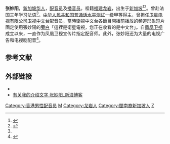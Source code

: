 '''张妙阳'''，[[新加坡华人|新加坡华人]]，[[配音员|配音员]]及[[播音员|播音员]]。祖籍[[福建|福建]][[龙岩市|龙岩]]，出生于[[新加坡|新加坡]]<ref name=china>{{cite web|title=张妙阳说香港：“香港是我的第二故乡”|url=http://www.china.com.cn/overseas/zhuanti/hkszn/2007-07/05/content_8485292.htm|publisher=中国网|date=2007-07-05|access-date=2009-07-23|archive-date=2016-03-05|archive-url=https://web.archive.org/web/20160305084205/http://www.china.com.cn/overseas/zhuanti/hkszn/2007-07/05/content_8485292.htm|dead-url=no}}</ref><ref name="凤凰网">{{cite web|title=凤凰卫视首席配音师张妙阳：在孤独中享受语言的魅力|url=http://phtv.ifeng.com/phinfo/detail_2011_06/17/7074144_0.shtml|publisher=凤凰网|date=2011年6月17日|access-date=2015年2月17日|archive-date=2019年6月7日|archive-url=https://web.archive.org/web/20190607172929/http://phtv.ifeng.com/phinfo/detail_2011_06/17/7074144_0.shtml|dead-url=no}}</ref>。曾赴法国三年学习法语<ref name="凤凰网" />。[[中华人民共和国|中华人民共和国]][[普通话水平测试|普通话水平测试]]一级甲等得主。曾担任[[卫星电视有限公司|卫星电视有限公司]][[卫视中文台|卫视中文台]]配音员，當時衛視中文台各節目開播前播放的頻道形象短片固定使用張妙陽的[[旁白|旁白]]「這裡是衛星電視，您正在收看的是中文台」。自[[凤凰卫视|凤凰卫视]]成立以来，一直作为凤凰卫视宣传片指定配音师。此外，张妙阳还为大量的电视广告和电视剧配音<ref>{{cite news |author1=董馨 |title=凤凰卫视首席配音师感悟配音与人生 |url=https://news.sina.com.cn/o/2012-11-18/061925603592.shtml |accessdate=2021-06-19 |work=成都商报 |date=2012-11-18 |archive-date=2021-06-24 |archive-url=https://web.archive.org/web/20210624200628/https://news.sina.com.cn/o/2012-11-18/061925603592.shtml |dead-url=no }}</ref>。

==参考文献==
{{reflist}}

==外部链接==
* {{Sinaweibo|1802501595}}
*[http://blog.sina.com.cn/s/blog_4d6bc1d5010009nj.html 有关我的介绍文字 张妙阳_新浪博客] {{Wayback|url=http://blog.sina.com.cn/s/blog_4d6bc1d5010009nj.html |date=20190610054710 }}

{{凤凰卫视控股有限公司}}
{{香港人物小作品}}

[[Category:香港男性配音员|Category:香港男性配音员]]
[[Category:张姓|M]]
[[Category:龙岩人|Category:龙岩人]]
[[Category:閩南裔新加坡人|Category:閩南裔新加坡人]]
[[Category:凤凰卫视人物|Z]]